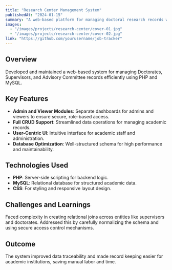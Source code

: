```yaml
---
title: "Research Center Management System"
publishedAt: "2024-01-15"
summary: "A web-based platform for managing doctoral research records with role-based access using PHP and MySQL."
images:
  - "/images/projects/research-center/cover-01.jpg"
  - "/images/projects/research-center/cover-02.jpg"
link: "https://github.com/yourusername/job-tracker"
---
```


## Overview

Developed and maintained a web-based system for managing Doctorates, Supervisors, and Advisory Committee records efficiently using PHP and MySQL.

## Key Features

- **Admin and Viewer Modules**: Separate dashboards for admins and viewers to ensure secure, role-based access.
- **Full CRUD Support**: Streamlined data operations for managing academic records.
- **User-Centric UI**: Intuitive interface for academic staff and administration.
- **Database Optimization**: Well-structured schema for high performance and maintainability.

## Technologies Used

- **PHP**: Server-side scripting for backend logic.
- **MySQL**: Relational database for structured academic data.
- **CSS**: For styling and responsive layout design.

## Challenges and Learnings

Faced complexity in creating relational joins across entities like supervisors and doctorates. Addressed this by carefully normalizing the schema and using secure access control mechanisms.

## Outcome

The system improved data traceability and made record keeping easier for academic institutions, saving manual labor and time.
